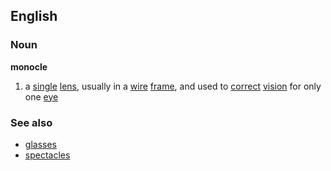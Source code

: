 ==English==
===Noun===
'''monocle'''
{{wikipedia}}
#a [[single]] [[lens]], usually in a [[wire]] [[frame]], and used to [[correct]] [[vision]] for only one [[eye]]

===See also===
*[[glasses]]
*[[spectacles]]